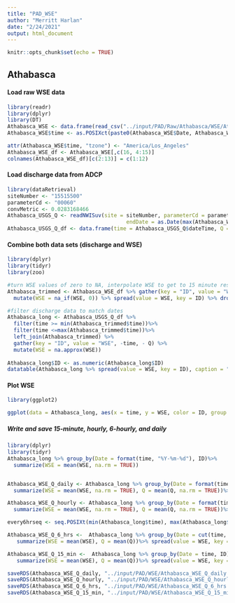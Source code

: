 ```yaml
---
title: "PAD_WSE"
author: "Merritt Harlan"
date: "2/24/2021"
output: html_document
---
```


```r
knitr::opts_chunk$set(echo = TRUE)
```

## Athabasca
#### Load raw WSE data

```r
library(readr)
library(dplyr)
library(DT)
Athabasca_WSE <- data.frame(read_csv("../input/PAD/Raw/Athabasca/WSE/Athabasca_WSE_PPP_corr.csv", col_names = TRUE))
Athabasca_WSE$time <- as.POSIXct(paste0(Athabasca_WSE$Date, Athabasca_WSE$Time_min), format = "%m/%d/%Y%H:%M:%S")+10800

attr(Athabasca_WSE$time, "tzone") <- "America/Los_Angeles"
Athabasca_WSE_df <- Athabasca_WSE[,c(16, 4:15)]
colnames(Athabasca_WSE_df)[c(2:13)] = c(1:12)

```

#### Load discharge data from ADCP

```r
library(dataRetrieval)
siteNumber <- "15515500"
parameterCd <- "00060"
convMetric <- 0.0283168466
Athabasca_USGS_Q <- readNWISuv(site = siteNumber, parameterCd = parameterCd,startDate = as.Date(min(Athabasca_WSE_df$time)), 
                                      endDate = as.Date(max(Athabasca_WSE_df$time)+86400))
Athabasca_USGS_Q_df <- data.frame(time = Athabasca_USGS_Q$dateTime, Q = Athabasca_USGS_Q$X_00060_00000*convMetric)

```


#### Combine both data sets (discharge and WSE)
```r
library(dplyr)
library(tidyr)
library(zoo)

#turn WSE values of zero to NA, interpolate WSE to get to 15 minute resolution instead of 30 minute resolution.
Athabasca_trimmed <- Athabasca_WSE_df %>% gather(key = "ID", value = "WSE", -time) %>% 
  mutate(WSE = na_if(WSE, 0)) %>% spread(value = WSE, key = ID) %>% drop_na()

#filter discharge data to match dates
Athabasca_long <- Athabasca_USGS_Q_df %>% 
  filter(time >= min(Athabasca_trimmed$time))%>% 
  filter(time <=max(Athabasca_trimmed$time))%>%
  left_join(Athabasca_trimmed) %>% 
  gather(key = "ID", value = "WSE", -time, - Q) %>% 
  mutate(WSE = na.approx(WSE))
  
Athabasca_long$ID <- as.numeric(Athabasca_long$ID)
datatable(Athabasca_long %>% spread(value = WSE, key = ID), caption = "Athabasca")

```

#### Plot WSE 

```r
library(ggplot2)

ggplot(data = Athabasca_long, aes(x = time, y = WSE, color = ID, group = ID))+geom_point()+ggtitle("Athabasca")

```

##### Write and save 15-minute, hourly, 6-hourly, and daily

```r
library(dplyr)
library(tidyr)
Athabasca_long %>% group_by(Date = format(time, "%Y-%m-%d"), ID)%>%
  summarize(WSE = mean(WSE, na.rm = TRUE))


Athabasca_WSE_Q_daily <- Athabasca_long %>% group_by(Date = format(time, "%Y-%m-%d"), ID) %>%
  summarize(WSE = mean(WSE, na.rm = TRUE), Q = mean(Q, na.rm = TRUE))%>% spread(value = WSE, key = ID)

Athabasca_WSE_Q_hourly <- Athabasca_long %>% group_by(Date = format(time, "%Y-%m-%d %H"), ID) %>%
  summarize(WSE = mean(WSE, na.rm = TRUE), Q = mean(Q, na.rm = TRUE))%>% spread(value = WSE, key = ID)

every6hrseq <- seq.POSIXt(min(Athabasca_long$time), max(Athabasca_long$time), by='6 hour')

Athabasca_WSE_Q_6_hrs <-  Athabasca_long %>% group_by(Date = cut(time, breaks=every6hrseq), ID) %>%
   summarize(WSE = mean(WSE), Q = mean(Q))%>% spread(value = WSE, key = ID)

Athabasca_WSE_Q_15_min <-  Athabasca_long %>% group_by(Date = time, ID) %>%
   summarize(WSE = mean(WSE), Q = mean(Q))%>% spread(value = WSE, key = ID)

saveRDS(Athabasca_WSE_Q_daily, "../input/PAD/WSE/Athabasca_WSE_Q_daily.rds")
saveRDS(Athabasca_WSE_Q_hourly, "../input/PAD/WSE/Athabasca_WSE_Q_hourly.rds")
saveRDS(Athabasca_WSE_Q_6_hrs, "../input/PAD/WSE/Athabasca_WSE_Q_6_hrs.rds")
saveRDS(Athabasca_WSE_Q_15_min, "../input/PAD/WSE/Athabasca_WSE_Q_15_min.rds")

```
